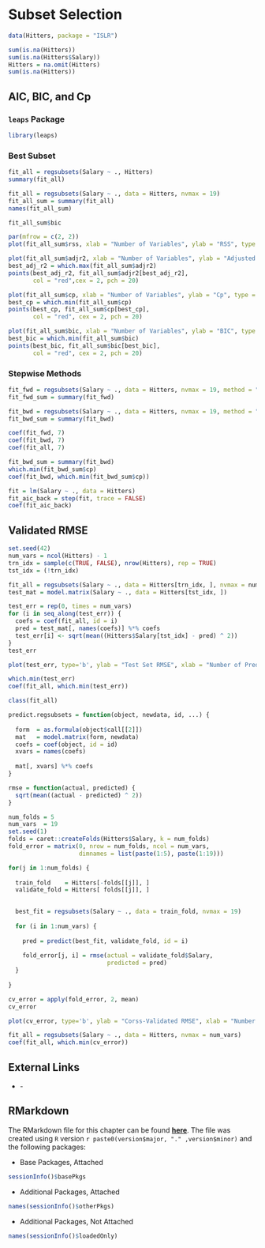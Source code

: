 # Subset Selection

```r
data(Hitters, package = "ISLR")
```

```r
sum(is.na(Hitters))
sum(is.na(Hitters$Salary))
Hitters = na.omit(Hitters)
sum(is.na(Hitters))
```

## AIC, BIC, and Cp

### `leaps` Package

```r
library(leaps)
```

### Best Subset

```r

fit_all = regsubsets(Salary ~ ., Hitters)
summary(fit_all)
```

```r
fit_all = regsubsets(Salary ~ ., data = Hitters, nvmax = 19)
fit_all_sum = summary(fit_all)
names(fit_all_sum)
```

```r
fit_all_sum$bic
```

```r
par(mfrow = c(2, 2))
plot(fit_all_sum$rss, xlab = "Number of Variables", ylab = "RSS", type = "b")

plot(fit_all_sum$adjr2, xlab = "Number of Variables", ylab = "Adjusted RSq", type = "b")
best_adj_r2 = which.max(fit_all_sum$adjr2)
points(best_adj_r2, fit_all_sum$adjr2[best_adj_r2],
       col = "red",cex = 2, pch = 20)

plot(fit_all_sum$cp, xlab = "Number of Variables", ylab = "Cp", type = 'b')
best_cp = which.min(fit_all_sum$cp)
points(best_cp, fit_all_sum$cp[best_cp], 
       col = "red", cex = 2, pch = 20)

plot(fit_all_sum$bic, xlab = "Number of Variables", ylab = "BIC", type = 'b')
best_bic = which.min(fit_all_sum$bic)
points(best_bic, fit_all_sum$bic[best_bic], 
       col = "red", cex = 2, pch = 20)
```

### Stepwise Methods

```r
fit_fwd = regsubsets(Salary ~ ., data = Hitters, nvmax = 19, method = "forward")
fit_fwd_sum = summary(fit_fwd)
```

```r
fit_bwd = regsubsets(Salary ~ ., data = Hitters, nvmax = 19, method = "backward")
fit_bwd_sum = summary(fit_bwd)
```

```r
coef(fit_fwd, 7)
coef(fit_bwd, 7)
coef(fit_all, 7)
```

```r
fit_bwd_sum = summary(fit_bwd)
which.min(fit_bwd_sum$cp)
coef(fit_bwd, which.min(fit_bwd_sum$cp))
```

```r
fit = lm(Salary ~ ., data = Hitters)
fit_aic_back = step(fit, trace = FALSE)
coef(fit_aic_back)
```

## Validated RMSE

```r
set.seed(42)
num_vars = ncol(Hitters) - 1
trn_idx = sample(c(TRUE, FALSE), nrow(Hitters), rep = TRUE)
tst_idx = (!trn_idx)

fit_all = regsubsets(Salary ~ ., data = Hitters[trn_idx, ], nvmax = num_vars)
test_mat = model.matrix(Salary ~ ., data = Hitters[tst_idx, ])

test_err = rep(0, times = num_vars)
for (i in seq_along(test_err)) {
  coefs = coef(fit_all, id = i)
  pred = test_mat[, names(coefs)] %*% coefs
  test_err[i] <- sqrt(mean((Hitters$Salary[tst_idx] - pred) ^ 2))
}
test_err
```

```r
plot(test_err, type='b', ylab = "Test Set RMSE", xlab = "Number of Predictors")
```

```r
which.min(test_err)
coef(fit_all, which.min(test_err))
```

```r
class(fit_all)
```

```r
predict.regsubsets = function(object, newdata, id, ...) {
  
  form  = as.formula(object$call[[2]])
  mat   = model.matrix(form, newdata)
  coefs = coef(object, id = id)
  xvars = names(coefs)
  
  mat[, xvars] %*% coefs
}

```

```r
rmse = function(actual, predicted) {
  sqrt(mean((actual - predicted) ^ 2))
}
```

```r
num_folds = 5
num_vars  = 19
set.seed(1)
folds = caret::createFolds(Hitters$Salary, k = num_folds)
fold_error = matrix(0, nrow = num_folds, ncol = num_vars, 
                    dimnames = list(paste(1:5), paste(1:19)))

for(j in 1:num_folds) {
  
  train_fold    = Hitters[-folds[[j]], ]
  validate_fold = Hitters[ folds[[j]], ]

  
  best_fit = regsubsets(Salary ~ ., data = train_fold, nvmax = 19)
  
  for (i in 1:num_vars) {
    
    pred = predict(best_fit, validate_fold, id = i)
    
    fold_error[j, i] = rmse(actual = validate_fold$Salary,
                            predicted = pred)
  }
  
}

cv_error = apply(fold_error, 2, mean)
cv_error
```

```r
plot(cv_error, type='b', ylab = "Corss-Validated RMSE", xlab = "Number of Predictors")

```

```r
fit_all = regsubsets(Salary ~ ., data = Hitters, nvmax = num_vars)
coef(fit_all, which.min(cv_error))
```



## External Links

- []() - 


## RMarkdown

The RMarkdown file for this chapter can be found [**here**](14-subset.Rmd). The file was created using `R` version `r paste0(version$major, "." ,version$minor)` and the following packages:

- Base Packages, Attached

```r
sessionInfo()$basePkgs
```

- Additional Packages, Attached

```r
names(sessionInfo()$otherPkgs)
```

- Additional Packages, Not Attached

```r
names(sessionInfo()$loadedOnly)
```


